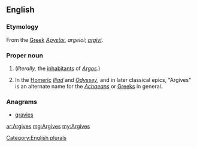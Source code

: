 ==English==
{{wikipedia}}

===Etymology===
From the [[Greek]] ''[[Ἀργεῖοι]]'', ''argeioi''; {{etyl|la|en}} ''[[argivi]]''.

===Proper noun===
{{en-proper noun}}

# {{plural of|Argive|lang=en|nocat=1}}[[Category:English plurals]] (''literally,'' the [[inhabitants]] of ''[[Argos]]''.)
# In the [[Homer]]ic ''[[Iliad]]'' and ''[[Odyssey]]'', and in later classical epics, "Argives" is an alternate name for the ''[[Achaeans]]'' or [[Greeks]] in general.

===Anagrams===
* [[gravies#English|gravies]]

[[ar:Argives]]
[[mg:Argives]]
[[my:Argives]]
